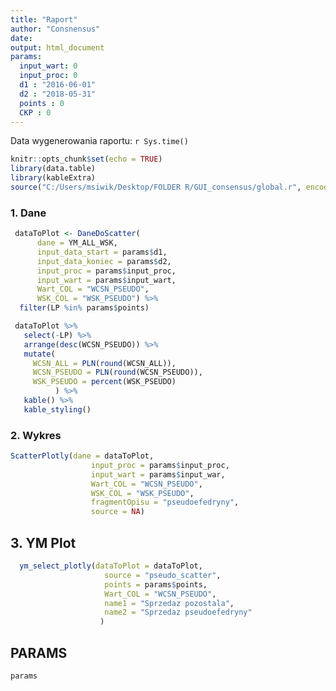 ```yaml
---
title: "Raport"
author: "Consnensus"
date:
output: html_document
params:
  input_wart: 0
  input_proc: 0
  d1 : "2016-06-01"
  d2 : "2018-05-31"
  points : 0
  CKP : 0
---
```


Data wygenerowania raportu: `r Sys.time()`

```r
knitr::opts_chunk$set(echo = TRUE)
library(data.table)
library(kableExtra)
source("C:/Users/msiwik/Desktop/FOLDER R/GUI_consensus/global.r", encoding = "UTF-8")
```


### 1. Dane
```r

 dataToPlot <- DaneDoScatter(
      dane = YM_ALL_WSK,
      input_data_start = params$d1,
      input_data_koniec = params$d2,
      input_proc = params$input_proc,
      input_wart = params$input_wart,
      Wart_COL = "WCSN_PSEUDO",
      WSK_COL = "WSK_PSEUDO") %>%
  filter(LP %in% params$points)

 dataToPlot %>%
   select(-LP) %>%
   arrange(desc(WCSN_PSEUDO)) %>%
   mutate(
     WCSN_ALL = PLN(round(WCSN_ALL)),
     WCSN_PSEUDO = PLN(round(WCSN_PSEUDO)),
     WSK_PSEUDO = percent(WSK_PSEUDO)
          ) %>%
   kable() %>%
   kable_styling()

```



### 2. Wykres
```r

ScatterPlotly(dane = dataToPlot,
                  input_proc = params$input_proc,
                  input_wart = params$input_war,
                  Wart_COL = "WCSN_PSEUDO",
                  WSK_COL = "WSK_PSEUDO",
                  fragmentOpisu = "pseudoefedryny",
                  source = NA)

```


## 3. YM Plot
```r


  ym_select_plotly(dataToPlot = dataToPlot,
                     source = "pseudo_scatter",
                     points = params$points,
                     Wart_COL = "WCSN_PSEUDO",
                     name1 = "Sprzedaz pozostala",
                     name2 = "Sprzedaz pseudoefedryny"
                    )


```


## PARAMS
```r
params

```

